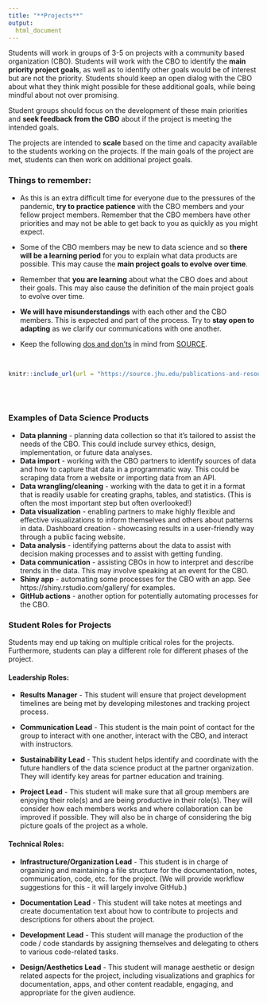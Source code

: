 ```yaml
---
title: "**Projects**"
output:
  html_document
---
```


Students will work in groups of 3-5 on projects with a community based organization (CBO). Students will work with the CBO to identify the **main priority project goals**, as well as to identify other goals would be of interest but are not the priority. Students should keep an open dialog with the CBO about what they think might possible for these additional goals, while being mindful about not over promising. 

Student groups should focus on the development of these main priorities and **seek feedback from the CBO** about if the project is meeting the intended goals. 

The projects are intended to **scale** based on the time and capacity available to the students working on the projects. If the main goals of the project are met, students can then work on additional project goals. 

### **Things to remember:** 

- As this is an extra difficult time for everyone due to the pressures of the pandemic, **try to practice patience** with the CBO members and your fellow project members. Remember that the CBO members have other priorities and may not be able to get back to you as quickly as you might expect. 

- Some of the CBO members may be new to data science and so **there will be a learning period** for you to explain what data products are possible. This may cause the **main project goals to evolve over time**. 

- Remember that **you are learning** about what the CBO does and about their goals. This may also cause the definition of the main project goals to evolve over time.

- **We will have misunderstandings** with each other and the CBO members. This is expected and part of the process. Try to **stay open to adapting** as we clarify our communications with one another.

- Keep the following [dos and don'ts](https://source.jhu.edu/publications-and-resources/DosAndDontsOfPartnerships.pdf) in mind from [SOURCE](https://source.jhu.edu).

<br>

```r
knitr::include_url(url = "https://source.jhu.edu/publications-and-resources/DosAndDontsOfPartnerships.pdf")
```

<br>
<br>


### **Examples of Data Science Products**

- **Data planning** - planning data collection so that it’s tailored to assist the needs of the CBO. This could include survey ethics, design, implementation, or future data analyses.
- **Data import** - working with the CBO partners to identify sources of data  and how to capture that data in a programmatic way. This could be scraping data from a website or importing data from an API.
- **Data wrangling/cleaning** - working with the data to get it in a format that is readily usable for creating  graphs, tables, and statistics. (This is often the most important step but often overlooked!)
- **Data visualization** - enabling partners to make highly flexible and effective visualizations to inform themselves and others about patterns in data.
Dashboard creation - showcasing results in a user-friendly way through a public facing website.
- **Data analysis** - identifying patterns about the data to assist with decision making processes and to assist with getting funding. 
- **Data communication** - assisting CBOs in how to interpret and describe trends in the data. This may involve speaking at an event for the CBO.
- **Shiny app** - automating some processes for the CBO with an app. See https://shiny.rstudio.com/gallery/ for examples.
- **GitHub actions** - another option for potentially automating processes for the CBO. 


### **Student Roles for Projects**

Students may end up taking on multiple critical roles for the projects. Furthermore, students can play a different role for different phases of the project.

#### **Leadership Roles:**

* **Results Manager** - This student will ensure that project development timelines are being met by developing milestones and tracking project process.

* **Communication Lead** - This student is the main point of contact for the group to interact with one another, interact with the CBO, and interact with instructors.

* **Sustainability Lead** - This student helps identify and coordinate with the future handlers of the data science product at the partner organization. They will identify key areas for partner education and training.

* **Project Lead** - This student will make sure that all group members are enjoying their role(s) and are being productive in their role(s). They will consider how each members works and where collaboration can be improved if possible. They will also be in charge of considering the big picture goals of the project as a whole.

#### **Technical Roles:**

* **Infrastructure/Organization Lead** - This student is in charge of organizing and maintaining a file structure for the documentation, notes, communication, code, etc. for the project. (We will provide workflow suggestions for this - it will largely involve GitHub.)


* **Documentation Lead** - This student will take notes at meetings and create documentation text about how to contribute to projects and descriptions for others about the project.


* **Development Lead** - This student will manage the production of the code / code standards by assigning themselves and delegating to others to various code-related tasks.


* **Design/Aesthetics Lead** - This student will manage aesthetic or design related aspects for the project, including visualizations and graphics for documentation, apps, and other content readable, engaging, and appropriate for the given audience.
